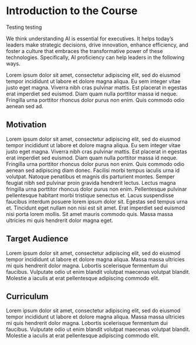 # Introduction to the Course

Testing testing

We think understanding AI is essential for executives. It helps today’s leaders make strategic decisions, drive innovation, enhance efficiency, and foster a culture that embraces the transformative power of these technologies. Specifically, AI proficiency can help leaders in the following ways.


Lorem ipsum dolor sit amet, consectetur adipiscing elit, sed do eiusmod tempor incididunt ut labore et dolore magna aliqua. Eu sem integer vitae justo eget magna. Viverra nibh cras pulvinar mattis. Est placerat in egestas erat imperdiet sed euismod. Diam quam nulla porttitor massa id neque. Fringilla urna porttitor rhoncus dolor purus non enim. Quis commodo odio aenean sed ad.

## Motivation

Lorem ipsum dolor sit amet, consectetur adipiscing elit, sed do eiusmod tempor incididunt ut labore et dolore magna aliqua. Eu sem integer vitae justo eget magna. Viverra nibh cras pulvinar mattis. Est placerat in egestas erat imperdiet sed euismod. Diam quam nulla porttitor massa id neque. Fringilla urna porttitor rhoncus dolor purus non enim. Quis commodo odio aenean sed adipiscing diam donec. Facilisi morbi tempus iaculis urna id volutpat. Natoque penatibus et magnis dis parturient montes. Semper feugiat nibh sed pulvinar proin gravida hendrerit lectus. Lectus magna fringilla urna porttitor rhoncus dolor purus non enim. Pellentesque pulvinar pellentesque habitant morbi tristique senectus et. Lacus suspendisse faucibus interdum posuere lorem ipsum dolor sit. Egestas sed tempus urna et. Tincidunt eget nullam non nisi est sit amet. Erat imperdiet sed euismod nisi porta lorem mollis. Sit amet mauris commodo quis. Massa massa ultricies mi quis hendrerit dolor magna eget.

## Target Audience  

Lorem ipsum dolor sit amet, consectetur adipiscing elit, sed do eiusmod tempor incididunt ut labore et dolore magna aliqua. Massa massa ultricies mi quis hendrerit dolor magna. Lobortis scelerisque fermentum dui faucibus. Vulputate odio ut enim blandit volutpat maecenas volutpat blandit. Molestie a iaculis at erat pellentesque adipiscing commodo elit.


## Curriculum  

Lorem ipsum dolor sit amet, consectetur adipiscing elit, sed do eiusmod tempor incididunt ut labore et dolore magna aliqua. Massa massa ultricies mi quis hendrerit dolor magna. Lobortis scelerisque fermentum dui faucibus. Vulputate odio ut enim blandit volutpat maecenas volutpat blandit. Molestie a iaculis at erat pellentesque adipiscing commodo elit.